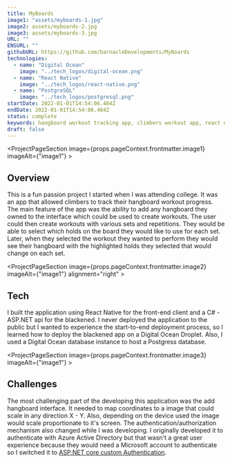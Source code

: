 ```yaml
---
title: MyBoards
image1: "assets/myboards-1.jpg"
image2: assets/myboards-2.jpg
image3: assets/myboards-3.jpg
URL: ""
ENSURL: ""
githubURL: https://github.com/barnacleDevelopments/MyBoards
technologies:
  - name: "Digital Ocean"
    image: "../tech_logos/digital-ocean.png"
  - name: "React Native"
    image: "../tech_logos/react-native.png"
  - name: "PostgreSQL"
    image: "../tech_logos/postgresql.png"
startDate: 2022-01-01T14:54:06.484Z
endDate: 2022-01-01T14:54:06.484Z
status: complete
keywords: hangboard workout tracking app, climbers workout app, react native hangboard app, c# asp.net api workout app, digital ocean deployment, scalable image interface react native, custom authentication asp.net core, postgresql database for workout apps, azure active directory authentication, typescript workout app, entity framework core api, mssql database for fitness apps, workout app with custom hangboards, Devin Davis
draft: false
---
```


<ProjectPageSection image={props.pageContext.frontmatter.image1} imageAlt={"image1"} >
## Overview
This is a fun passion project I started when I was attending college. It was an app that allowed climbers to track their hangboard workout progress. The main feature of the app was the ability to add any hangboard they owned to the interface which could be used to create workouts. The user could then create workouts with various sets and repetitions. They would be able to select which holds on the board they would like to use for each set. Later, when they selected the workout they wanted to perform they would see their hangboard with the highlighted holds they selected that would change on each set.
</ProjectPageSection>


<ProjectPageSection image={props.pageContext.frontmatter.image2} imageAlt={"image1"} alignment="right" >
## Tech 
I built the application using React Native for the front-end client and a C# - ASP.NET api for the blackened. I never deployed the application to the public but I wanted to experience the start-to-end deployment process, so I learned how to deploy the blackened app on a Digital Ocean Droplet. Also, I used a Digital Ocean database instance to host a Postgress database.
<TechListing technologies={props.pageContext.frontmatter.technologies} />
</ProjectPageSection>

<ProjectPageSection image={props.pageContext.frontmatter.image3} imageAlt={"image1"}  >
## Challenges
The most challenging part of the developing this application was the add hangboard interface. It needed to map coordinates to a image that could scale in any direction X - Y. Also, depending on the device used the image would scale proportionate to it's screen. The authentication/authorization mechanism also changed while I was developing. I originally developed it to authenticate with Azure Active Directory but that wasn't a great user experience because they would need a Microsoft account to authenticate so I switched it to [ASP.NET core custom Authentication](https://learn.microsoft.com/en-us/aspnet/core/security/authentication/?view=aspnetcore-7.0).
</ProjectPageSection>
